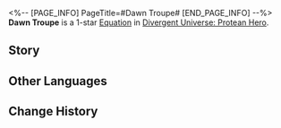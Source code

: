 <%-- [PAGE_INFO]
PageTitle=#Dawn Troupe#
[END_PAGE_INFO] --%>
{{Equation Infobox
|period   = Protean Hero
|rarity   = 1
|path1    = Harmony*2
|path2    = Elation*2
|effect   = Increases the DMG multiplier of "{{Trait|Harmonize}}" by {{Color|h|50%}}. After ally targets launch a Follow-up ATK, apply {{Color|h|1}} stack(s) of "{{Trait|Harmonize}}" to attacked targets.
|mentions = Kephale; Okhema
}}
'''Dawn Troupe''' is a 1-star [[Divergent Universe: Protean Hero/Equatoins|Equation]] in [[Divergent Universe: Protean Hero]].

==Story==
{{Description|Do you remember that radiant troupe?<br />The sorrows and joys penned by the playwright Aeschylus.<br />They are the most warrior-like among theater troupes, always singing amidst the blazing fires of Strife.<br />They are the most priest-like among warriors, praising the peaks of Okhema and the dawn that lights the mortal realm.<br />"The hero Corinchi rises, guarding his honor with his short sword."<br />"Aecus' chariot crushes the Usurper, heralding victory."<br />The dispersed citizens gather, raising their weapons against calamity.<br />Even the thieves of Dolos pause for them,<br />Venturing into ruins with bravery, saving lives like heroes.<br />The legendary troupe of all time may have faded, but I still glimpse them in my dreams,<br />Where they don the masks of Kephale, playing as the god that upholds the world.}}
<!--
==Gameplay Notes==
* 
-->
==Other Languages==
{{Other Languages
|en   = Dawn Troupe
|zhs  = 黎明剧团
|zht  = 黎明劇團
|ja   = {{Rubi|黎明劇団|れいめいげきだん}}
|ko   = 여명 극단
|es   = Compañía de teatro del amanecer
|fr   = Compagnie de l'aube
|ru   = Труппа рассвета
|th   = คณะละครรุ่งอรุณ
|vi   = Đoàn Kịch Bình Minh
|de   = Truppe der Dämmerung
|id   = Dawn Troupe
|pt   = Trupe do Amanhecer
}}

==Change History==
{{Change History|3.1}}
